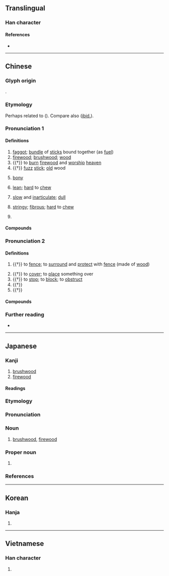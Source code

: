 {{also|茈}}
{{character info}}
==Translingual==

===Han character===
{{Han char|rn=75|rad=木|as=05|sn=9|four=21904|canj=YPD|ids=⿱此木}}

====References====
* {{Han ref|kx=0521.060|dkj=14664|dj=0909.040|hdz=21197.110|uh=67F4|ud=26612|bh=AEE3|bd=44771}}

----

==Chinese==
{{zh-forms}}

===Glyph origin===
{{Han etym}}
{{Han compound|此|木|ls=psc|c1=p|c2=s}}.

===Etymology===
Perhaps related to {{och-l|槎|to cut trees}} ({{zh-ref|Schuessler, 2007}}). Compare also {{cog|km|ឈើ||wood}} ([[ibid.]]).

===Pronunciation 1===
{{zh-pron
|m=chái
|m-s=
|c=caai4
|c-t=
|g=
|h=pfs=chhèu
|j=
|mb=châu
|md=chà
|mn=chhâ/qz,xm,zz:chhâi
|mn_note=chhâ - vernacular; chhâi - literary
|mn-t=ca5
|w=3za
|x=
|mc=y
|oc=y
|cat=n,v,a,pn
}}

====Definitions====
{{zh-hanzi}}

# [[faggot]]; [[bundle]] of [[stick]]s bound together (as [[fuel]])
# [[firewood]]; [[brushwood]]; [[wood]]
# {{†}} to [[burn]] [[firewood]] and [[worship]] [[heaven]]
# {{†}} [[fuzz]] [[stick]]; [[old]] wood
# {{lb|zh|dialectal}} [[bony]]
# {{lb|zh|dialectal}} [[lean]]; [[hard]] to [[chew]]
# {{lb|zh|Min}} [[slow]] and [[inarticulate]]; [[dull]]
# {{lb|zh|Zhangzhou|_|Hokkien}} [[stringy]]; [[fibrous]]; [[hard]] to [[chew]] {{gloss|of food}}
# {{surname|zh}}

====Compounds====
{{zh-der|fold=1|乾柴|乾柴烈火|倒了柴|劈柴|如柴|安全火柴|引柴|打柴|撿柴|木柴|杜茅柴|柴刀|柴寮|柴市|柴心兒|柴房|柴扉|柴望|柴木|柴桑|柴棘|柴榮|柴毀|柴毀滅性|柴毀骨立|柴水|柴油|柴油機|柴火|柴瘠|柴禾|柴窯|柴立不阿|柴米|柴米夫妻|柴米油鹽|柴胡|柴草|柴荊|柴荒米貴|柴薪|柴車|柴達木河|柴門|柴門霍夫|柴雞|柴頭|柴魚|滿口胡柴|火柴|烈火乾柴|燔柴|瘦骨如柴|砍柴|稱柴而爨|老樹枯柴|胡柴|胸中柴棘|茅柴|茅柴酒|荊柴|骨瘦如柴|柴溝堡|柴棍|柴湖|柴家廟|柴米油鹽醬醋茶}}

===Pronunciation 2===
{{zh-pron
|m=zhài
|c=zaai6
|dial=n
|cat=v,n
}}

====Definitions====
{{zh-hanzi}}

# {{†}} to [[fence]]; to [[surround]] and [[protect]] with [[fence]] (made of [[wood]])
#: {{zh-x|^鹿柴{zhài}|''Deer Fence'', a poem by {{w|Wang Wei (Tang dynasty)|Wang Wei}}}}
# {{†}} to [[cover]]; to [[place]] something over
# {{†}} to [[stop]]; to [[block]]; to [[obstruct]]
# {{†}} {{zh-alt-form|寨|[[defending]] [[fence]]}}
# {{†}} {{zh-alt-form|寨|[[villa]]}}

====Compounds====
{{zh-der|fold=1|鹿柴|柴護|柴門|柴路|柴塞|柴柵|柴楂|柴籬}}

===Further reading===
* {{thcwd|6101}}

----

==Japanese==

===Kanji===
{{ja-kanji|grade=|rs=木05}}

# [[brushwood]]
# [[firewood]]

====Readings====
{{ja-readings
|goon=ぜ
|kanon=さい
|kun=しば-
}}

===Etymology===
{{ja-kanjitab|しば|yomi=k}}
{{rfe|ja}}
===Pronunciation===
{{ja-pron|yomi=k|しば|acc=0|acc_ref=DJR,NHK}}

===Noun===
{{ja-noun|しば}}

# [[brushwood]], [[firewood]]

===Proper noun===
{{ja-pos|proper|しば}}

# {{surname|ja|sort=しば}}

===References===
<references/>

----

==Korean==

===Hanja===
{{ko-hanja|hangeul=[[시]], [[채]]|eumhun=|rv=si, chae|mr=si, ch'ae|y=si, chay}}

# {{rfdef|ko|sort=木05}}

----

==Vietnamese==

===Han character===
{{vi-hantu|[[sài]], [[thầy]], [[thài]], [[thày]], [[sầy]], [[xầy]]|rs=木05}}

# {{rfdef|vi|sort=木05}}
